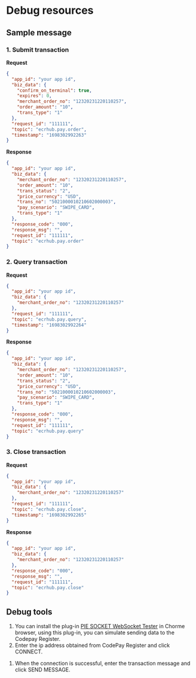 
# Debug resources

## Sample message

### 1. Submit transaction

**Request**

```json
{
  "app_id": "your app id",
  "biz_data": {
    "confirm_on_terminal": true,
    "expires": 0,
    "merchant_order_no": "12320231220110257",
    "order_amount": "10",
    "trans_type": "1"
  },
  "request_id": "111111",
  "topic": "ecrhub.pay.order",
  "timestamp": "1698302992263"
}
```

**Response**

```json
{
  "app_id": "your app id",
  "biz_data": {
    "merchant_order_no": "12320231220110257",
    "order_amount": "10",
    "trans_status": "2",
    "price_currency": "USD",
    "trans_no": "5021000010210602000003",
    "pay_scenario": "SWIPE_CARD",
    "trans_type": "1"
  },
  "response_code": "000",
  "response_msg": "",
  "request_id": "111111",
  "topic": "ecrhub.pay.order"
}
```

### 2. Query transaction

**Request**

```json
{
  "app_id": "your app id",
  "biz_data": {
    "merchant_order_no": "12320231220110257"
  },
  "request_id": "111111",
  "topic": "ecrhub.pay.query",
  "timestamp": "1698302992264"
}
```

**Response**

```json
{
  "app_id": "your app id",
  "biz_data": {
    "merchant_order_no": "12320231220110257",
    "order_amount": "10",
    "trans_status": "2",
    "price_currency": "USD",
    "trans_no": "5021000010210602000003",
    "pay_scenario": "SWIPE_CARD",
    "trans_type": "1"
  },
  "response_code": "000",
  "response_msg": "",
  "request_id": "111111",
  "topic": "ecrhub.pay.query"
}
```

### 3. Close transaction

**Request**

```json
{
  "app_id": "your app id",
  "biz_data": {
    "merchant_order_no": "12320231220110257"
  },
  "request_id": "111111",
  "topic": "ecrhub.pay.close",
  "timestamp": "1698302992265"
}
```

**Response**

```json
{
  "app_id": "your app id",
  "biz_data": {
    "merchant_order_no": "12320231220110257"
  },
  "response_code": "000",
  "response_msg": "",
  "request_id": "111111",
  "topic": "ecrhub.pay.close"
}
```

## Debug tools

1. You can install the plug-in <a href="https://chromewebstore.google.com/detail/piesocket-websocket-teste/oilioclnckkoijghdniegedkbocfpnip?utm_source=ext_app_menu&pli=1">PIE SOCKET WebSocket Tester</a> in Chorme browser, using this plug-in, you can simulate sending data to the Codepay Register.
2. Enter the ip address obtained from CodePay Register and click CONNECT.

<ImageZoom src={PieSocket} />

1. When the connection is successful, enter the transaction message and click SEND MESSAGE.
